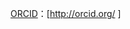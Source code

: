 [[:en:ORCID|ORCID]]：<span class="uid">[http://orcid.org/{{{1}}} {{{1}}}]</span><noinclude>
{{documentation|template:Authority control/sub-doc}}
</noinclude>